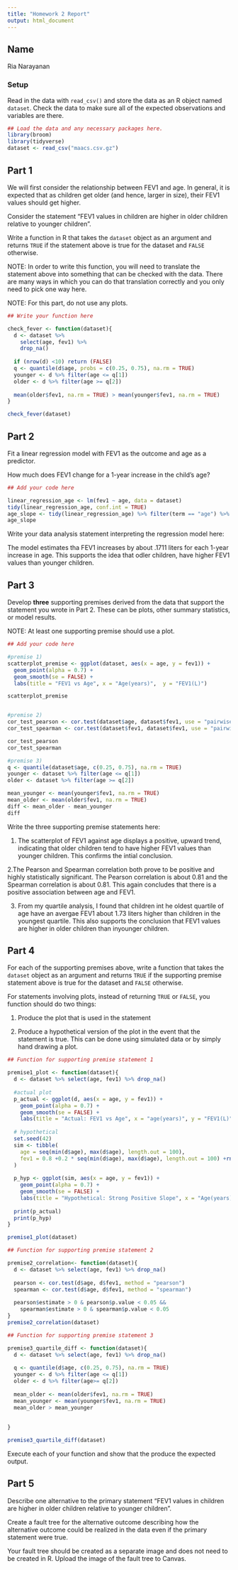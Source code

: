 ```yaml
---
title: "Homework 2 Report"
output: html_document
---
```



## Name

Ria Narayanan

### Setup

Read in the data with `read_csv()` and store the data as an R object named `dataset`. Check the data to make sure all of the expected observations and variables are there.


```r
## Load the data and any necessary packages here.
library(broom)
library(tidyverse)
dataset <- read_csv("maacs.csv.gz")

```

## Part 1

We will first consider the relationship between FEV1 and age. In general, it is expected that as children get older (and hence, larger in size), their FEV1 values should get higher. 

Consider the statement "FEV1 values in children are higher in older children relative to younger children". 

Write a function in R that takes the `dataset` object as an argument and returns `TRUE` if the statement above is true for the dataset and `FALSE` otherwise. 

NOTE: In order to write this function, you will need to translate the statement above into something that can be checked with the data. There are many ways in which you can do that translation correctly and you only need to pick one way here. 

NOTE: For this part, do not use any plots.

```r
## Write your function here

check_fever <- function(dataset){
  d <- dataset %>%
    select(age, fev1) %>%
    drop_na()
  
  if (nrow(d) <10) return (FALSE)
  q <- quantile(d$age, probs = c(0.25, 0.75), na.rm = TRUE)
  younger <- d %>% filter(age <= q[1])
  older <- d %>% filter(age >= q[2])
  
  mean(older$fev1, na.rm = TRUE) > mean(younger$fev1, na.rm = TRUE)
}

check_fever(dataset)
```


## Part 2

Fit a linear regression model with FEV1 as the outcome and age as a predictor.

How much does FEV1 change for a 1-year increase in the child's age? 

```r
## Add your code here

linear_regression_age <- lm(fev1 ~ age, data = dataset)
tidy(linear_regression_age, conf.int = TRUE)
age_slope <- tidy(linear_regression_age) %>% filter(term == "age") %>% pull(estimate)
age_slope
```


Write your data analysis statement interpreting the regression model here:

The model estimates tha FEV1 increases by about .1711 liters for each 1-year increase in age. This supports the idea that odler children, have higher FEV1 values than younger children.

## Part 3

Develop **three** supporting premises derived from the data that support the statement you wrote in Part 2. These can be plots, other summary statistics, or model results.

NOTE: At least one supporting premise should use a plot.

```r
## Add your code here

#premise 1)
scatterplot_premise <- ggplot(dataset, aes(x = age, y = fev1)) +
  geom_point(alpha = 0.7) +
  geom_smooth(se = FALSE) +
  labs(title = "FEV1 vs Age", x = "Age(years)",  y = "FEV1(L)")

scatterplot_premise


#premise 2)
cor_test_pearson <- cor.test(dataset$age, dataset$fev1, use = "pairwise.complete.obs")
cor_test_spearman <- cor.test(dataset$fev1, dataset$fev1, use = "pairwise.complete.obs", method = "spearman")

cor_test_pearson
cor_test_spearman

#premise 3)
q <- quantile(dataset$age, c(0.25, 0.75), na.rm = TRUE)
younger <- dataset %>% filter(age <= q[1])
older <- dataset %>% filter(age >= q[2])

mean_younger <- mean(younger$fev1, na.rm = TRUE)
mean_older <- mean(older$fev1, na.rm = TRUE)
diff <- mean_older - mean_younger
diff
```


Write the three supporting premise statements here:

1. The scatterplot of FEV1 against age displays a positive, upward trend, indicating that older children tend to have higher FEV1 values than younger children. This confirms the intial conclusion.

2.The Pearson and Spearman correlation both prove to be positive and highly statistically significant. The Pearson correlation is about 0.81 and the Spearman correlation is about 0.81. This again concludes that there is a positive association between age and FEV1.

3. From my quartile analysis, I found that children int he oldest quartile of age have an avergae FEV1 about 1.73 liters higher than children in the youngest quartile. This also supports the conclusion that FEV1 values are higher in older children than inyounger children.


## Part 4

For each of the supporting premises above, write a function that takes the `dataset` object as an argument and returns `TRUE` if the supporting premise statement above is true for the dataset and `FALSE` otherwise. 

For statements involving plots, instead of returning `TRUE` or `FALSE`, you function should do two things:

1. Produce the plot that is used in the statement

2. Produce a hypothetical version of the plot in the event that the statement is true. This can be done using simulated data or by simply hand drawing a plot.


```r
## Function for supporting premise statement 1

premise1_plot <- function(dataset){
  d <- dataset %>% select(age, fev1) %>% drop_na()
  
  #actual plot
  p_actual <- ggplot(d, aes(x = age, y = fev1)) +
    geom_point(alpha = 0.7) +
    geom_smooth(se = FALSE) +
    labs(title = "Actual: FEV1 vs Age", x = "age(years)", y = "FEV1(L)")
  
  # hypothetical
  set.seed(42)
  sim <- tibble(
    age = seq(min(d$age), max(d$age), length.out = 100),
    fev1 = 0.8 +0.2 * seq(min(d$age), max(d$age), length.out = 100) +rnorm(100,0,0.1)
  )
  
  p_hyp <- ggplot(sim, aes(x = age, y = fev1)) +
    geom_point(alpha = 0.7) +
    geom_smooth(se = FALSE) +
    labs(title = "Hypothetical: Strong Positive Slope", x = "Age(years)", y = "FEV1(L)")
  
  print(p_actual)
  print(p_hyp)
}

premise1_plot(dataset)
```


```r
## Function for supporting premise statement 2

premise2_correlation<- function(dataset){
  d <- dataset %>% select(age, fev1) %>% drop_na()
  
  pearson <- cor.test(d$age, d$fev1, method = "pearson")
  spearman <- cor.test(d$age, d$fev1, method = "spearman")
  
  pearson$estimate > 0 & pearson$p.value < 0.05 &&
    spearman$estimate > 0 & spearman$p.value < 0.05
}
premise2_correlation(dataset)

```


```r
## Function for supporting premise statement 3

premise3_quartile_diff <- function(dataset){
  d <- dataset %>% select(age, fev1) %>% drop_na()
  
  q <- quantile(d$age, c(0.25, 0.75), na.rm = TRUE)
  younger <- d %>% filter(age <= q[1])
  older <- d %>% filter(age>= q[2])
  
  mean_older <- mean(older$fev1, na.rm = TRUE)
  mean_younger <- mean(younger$fev1, na.rm = TRUE)
  mean_older > mean_younger
  
  
}

premise3_quartile_diff(dataset)
```

Execute each of your function and show that the produce the expected output.


## Part 5

Describe one alternative to the primary statement "FEV1 values in children are higher in older children relative to younger children". 

Create a fault tree for the alternative outcome describing how the alternative outcome could be realized in the data even if the primary statement were true.

Your fault tree should be created as a separate image and does not need to be created in R. Upload the image of the fault tree to Canvas.


